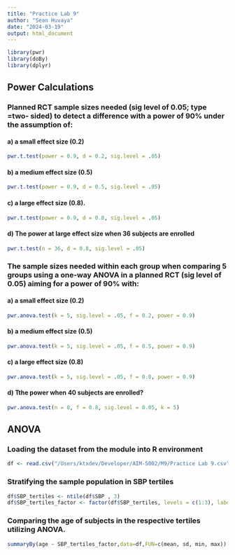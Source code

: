 ```yaml
---
title: "Practice Lab 9"
author: "Sean Huvaya"
date: "2024-03-19"
output: html_document
---
```


```r
library(pwr)
library(doBy)
library(dplyr)
```
## Power Calculations
### Planned RCT sample sizes needed (sig level of 0.05; type =two- sided) to detect a difference with a power of 90% under the assumption of:
#### a)	a small effect size (0.2)
```r
pwr.t.test(power = 0.9, d = 0.2, sig.level = .05)
```

#### b)	a medium effect size (0.5)
```r
pwr.t.test(power = 0.9, d = 0.5, sig.level = .05)
```
#### c)	a large effect size (0.8).
```r
pwr.t.test(power = 0.9, d = 0.8, sig.level = .05)
```
#### d) The power at large effect size when 36 subjects are enrolled
```r
pwr.t.test(n = 36, d = 0.8, sig.level = .05)
```
### The sample sizes needed within each group when comparing 5 groups using a one-way ANOVA in a planned RCT (sig level of 0.05) aiming for a power of 90% with:
#### a) a small effect size (0.2)
```r
pwr.anova.test(k = 5, sig.level = .05, f = 0.2, power = 0.9)
```
#### b) a medium effect size (0.5)
```r
pwr.anova.test(k = 5, sig.level = .05, f = 0.5, power = 0.9)
```
#### c) a large effect size (0.8)
```r
pwr.anova.test(k = 5, sig.level = .05, f = 0.8, power = 0.9)
```
#### d) Tthe power when 40 subjects are enrolled?
```r
pwr.anova.test(n = 8, f = 0.8, sig.level = 0.05, k = 5)
```
## ANOVA
### Loading the dataset from the module into R environment
```r
df <- read.csv("/Users/ktxdev/Developer/AIM-5002/M9/Practice Lab 9.csv")
```
### Stratifying the sample population in SBP tertiles
```r
df$SBP_tertiles <- ntile(df$SBP , 3)
df$SBP_tertiles_factor <- factor(df$SBP_tertiles, levels = c(1:3), labels = c("Tertile1", "Tertile2", "Tertile3"))
```
###	Comparing the age of subjects in the respective tertiles utilizing ANOVA. 
```r
summaryBy(age ~ SBP_tertiles_factor,data=df,FUN=c(mean, sd, min, max))
```
